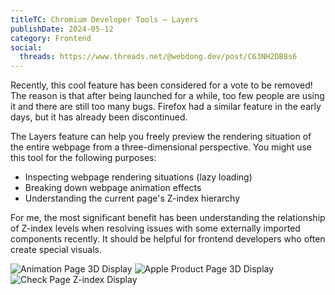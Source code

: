 ```yaml
---
titleTC: Chromium Developer Tools — Layers
publishDate: 2024-05-12
category: Frontend
social:
  threads: https://www.threads.net/@webdong.dev/post/C63NH2DB8s6
---
```


Recently, this cool feature has been considered for a vote to be removed! The reason is that after being launched for a while, too few people are using it and there are still too many bugs. Firefox had a similar feature in the early days, but it has already been discontinued.

The Layers feature can help you freely preview the rendering situation of the entire webpage from a three-dimensional perspective. You might use this tool for the following purposes:

- Inspecting webpage rendering situations (lazy loading)
- Breaking down webpage animation effects
- Understanding the current page's Z-index hierarchy

For me, the most significant benefit has been understanding the relationship of Z-index levels when resolving issues with some externally imported components recently. It should be helpful for frontend developers who often create special visuals.

![Animation Page 3D Display](./example-2.webp)
![Apple Product Page 3D Display](./example-1.webp)
![Check Page Z-index Display](./example-3.webp)
